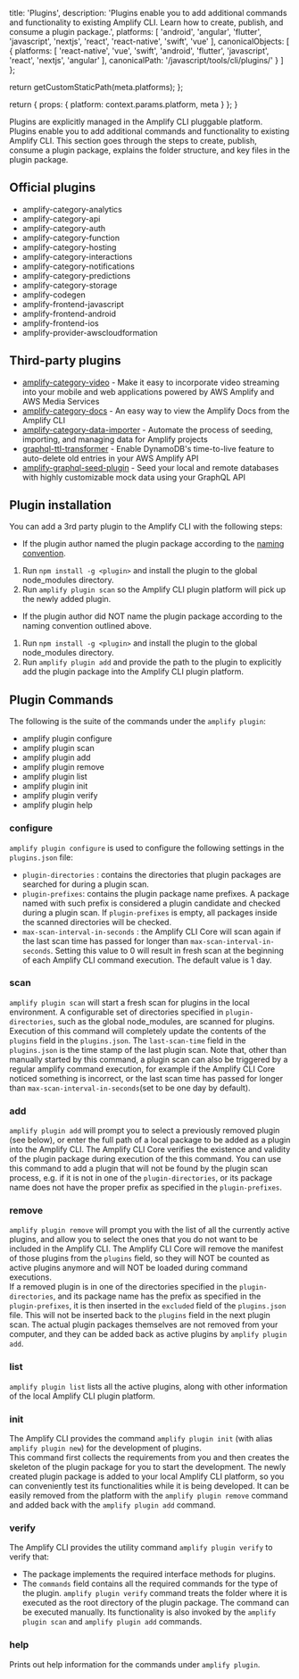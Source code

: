                   
  title: 'Plugins',
  description: 'Plugins enable you to add additional commands and functionality to existing Amplify CLI. Learn how to create, publish, and consume a plugin package.',
  platforms: [
    'android',
    'angular',
    'flutter',
    'javascript',
    'nextjs',
    'react',
    'react-native',
    'swift',
    'vue'
  ],
  canonicalObjects: [
    {
      platforms: [
        'react-native',
        'vue',
        'swift',
        'android',
        'flutter',
        'javascript',
        'react',
        'nextjs',
        'angular'
      ],
      canonicalPath: '/javascript/tools/cli/plugins/'
    }
  ]
};

  return getCustomStaticPath(meta.platforms);
};

  return {
    props: {
      platform: context.params.platform,
      meta
    }
  };
}
          

  

Plugins are explicitly managed in the Amplify CLI pluggable platform. Plugins enable you to add additional commands and functionality to existing Amplify CLI. This section goes through the steps to create, publish, consume a plugin package, explains the folder structure, and key files in the plugin package.

## Official plugins

- amplify-category-analytics
- amplify-category-api
- amplify-category-auth
- amplify-category-function
- amplify-category-hosting
- amplify-category-interactions
- amplify-category-notifications
- amplify-category-predictions
- amplify-category-storage
- amplify-codegen
- amplify-frontend-javascript
- amplify-frontend-android
- amplify-frontend-ios
- amplify-provider-awscloudformation

## Third-party plugins

- [amplify-category-video](https://www.npmjs.com/package/amplify-category-video) - Make it easy to incorporate video streaming into your mobile and web applications powered by AWS Amplify and AWS Media Services
- [amplify-category-docs](https://www.npmjs.com/package/amplify-category-docs) - An easy way to view the Amplify Docs from the Amplify CLI
- [amplify-category-data-importer](https://www.npmjs.com/package/amplify-category-data-importer) - Automate the process of seeding, importing, and managing data for Amplify projects
- [graphql-ttl-transformer](https://github.com/flogy/graphql-ttl-transformer) - Enable DynamoDB's time-to-live feature to auto-delete old entries in your AWS Amplify API
- [amplify-graphql-seed-plugin](https://www.npmjs.com/package/amplify-graphql-seed-plugin) - Seed your local and remote databases with highly customizable mock data using your GraphQL API

## Plugin installation

You can add a 3rd party plugin to the Amplify CLI with the following steps:

- If the plugin author named the plugin package according to the [naming convention](/[platform]/tools/cli/plugins/architecture/#plugin-types).

1. Run `npm install -g <plugin>` and install the plugin to the global node_modules directory.<br/>
2. Run `amplify plugin scan` so the Amplify CLI plugin platform will pick up the newly added plugin.

- If the plugin author did NOT name the plugin package according to the naming convention outlined above.

1. Run `npm install -g <plugin>` and install the plugin to the global node_modules directory.<br/>
2. Run `amplify plugin add` and provide the path to the plugin to explicitly add the plugin package into the Amplify CLI plugin platform.

## Plugin Commands

The following is the suite of the commands under the `amplify plugin`:

- amplify plugin configure
- amplify plugin scan
- amplify plugin add
- amplify plugin remove
- amplify plugin list
- amplify plugin init
- amplify plugin verify
- amplify plugin help

### configure

`amplify plugin configure` is used to configure the following settings in the `plugins.json` file:

- `plugin-directories` : contains the directories that plugin packages are searched for during a plugin scan.
- `plugin-prefixes`: contains the plugin package name prefixes. A package named with such prefix is considered a plugin candidate and checked during a plugin scan. If `plugin-prefixes` is empty, all packages inside the scanned directories will be checked.
- `max-scan-interval-in-seconds` : the Amplify CLI Core will scan again if the last scan time has passed for longer than `max-scan-interval-in-seconds`. Setting this value to 0 will result in fresh scan at the beginning of each Amplify CLI command execution. The default value is 1 day.

### scan

`amplify plugin scan` will start a fresh scan for plugins in the local environment. A configurable set of directories specified in `plugin-directories`, such as the global node_modules, are scanned for plugins.<br/>
Execution of this command will completely update the contents of the `plugins` field in the `plugins.json`.
The `last-scan-time` field in the `plugins.json` is the time stamp of the last plugin scan.
Note that, other than manually started by this command, a plugin scan can also be triggered by a regular amplify command execution, for example if the Amplify CLI Core noticed something is incorrect, or the last scan time has passed for longer than `max-scan-interval-in-seconds`(set to be one day by default).

### add

`amplify plugin add` will prompt you to select a previously removed plugin (see below), or enter the full path of a local package to be added as a plugin into the Amplify CLI. The Amplify CLI Core verifies the existence and validity of the plugin package during execution of the this command. You can use this command to add a plugin that will not be found by the plugin scan process, e.g. if it is not in one of the `plugin-directories`, or its package name does not have the proper prefix as specified in the `plugin-prefixes`.

### remove

`amplify plugin remove` will prompt you with the list of all the currently active plugins, and allow you to select the ones that you do not want to be included in the Amplify CLI. The Amplify CLI Core will remove the manifest of those plugins from the `plugins` field, so they will NOT be counted as active plugins anymore and will NOT be loaded during command executions.<br/>
If a removed plugin is in one of the directories specified in the `plugin-directories`, and its package name has the prefix as specified in the `plugin-prefixes`, it is then inserted in the `excluded` field of the `plugins.json` file. This will not be inserted back to the `plugins` field in the next plugin scan.
The actual plugin packages themselves are not removed from your computer, and they can be added back as active plugins by `amplify plugin add`.

### list

`amplify plugin list` lists all the active plugins, along with other information of the local Amplify CLI plugin platform.

### init

The Amplify CLI provides the command `amplify plugin init` (with alias `amplify plugin new`) for the development of plugins.<br/>
This command first collects the requirements from you and then creates the skeleton of the plugin package for you to start the development.
The newly created plugin package is added to your local Amplify CLI platform, so you can conveniently test its functionalities while it is being developed.
It can be easily removed from the platform with the `amplify plugin remove` command and added back with the `amplify plugin add` command.

### verify

The Amplify CLI provides the utility command `amplify plugin verify` to verify that:

- The package implements the required interface methods for plugins.
- The `commands` field contains all the required commands for the type of the plugin.
`amplify plugin verify` command treats the folder where it is executed as the root directory of the plugin package. The command can be executed manually. Its functionality is also invoked by the `amplify plugin scan` and `amplify plugin add` commands.

### help

Prints out help information for the commands under `amplify plugin`.
